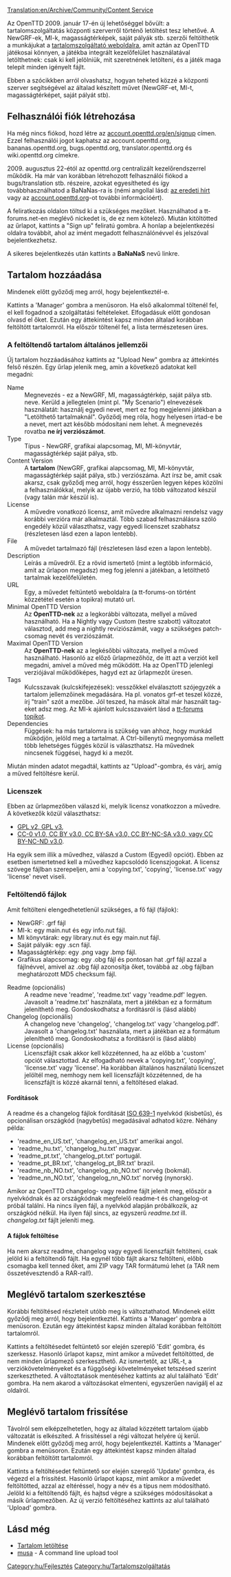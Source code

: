 [[Translation:en/Archive/Community/Content Service]]


{{hu/Programjellemző|0.7|align="right"|text=(0.7.0 verzió óta)}}

Az OpenTTD 2009. január 17-én új lehetőséggel bővült: a tartalomszolgáltatás központi szerverről történő letöltést tesz lehetővé. A NewGRF-ek, MI-k, magasságtérképek, saját pályák stb. szerzői feltölthetik a munkájukat a [http://content.openttd.org tartalomszolgáltató weboldalra], amit aztán az OpenTTD játékosai könnyen, a játékba integrált kezelőfelület használatával letölthetnek: csak ki kell jelölniük, mit szeretnének letölteni, és a játék maga telepít minden igényelt fájlt.

Ebben a szócikkben arról olvashatsz, hogyan teheted közzé  a központi szerver segítségével az általad készített művet (NewGRF-et, MI-t, magasságtérképet, saját pályát stb).

==Felhasználói fiók létrehozása==
Ha még nincs fiókod, hozd létre az [http://account.openttd.org/en/signup account.openttd.org/en/signup] címen. Ezzel felhasználói jogot kaphatsz az account.openttd.org, bananas.openttd.org, bugs.openttd.org, translator.openttd.org és wiki.openttd.org címekre.

2009. augusztus 22-étól az openttd.org centralizált kezelőrendszerrel működik. Ha már van korábban létrehozott felhasználói fiókod a bugs/translation stb. részeire, azokat egyesítheted és így továbbhasználhatod a BaNaNas-ra is (némi angollal lásd: [http://www.openttd.org/en/news/101 az eredeti hírt] vagy az [http://account.openttd.org account.openttd.org]-ot további információért).

A feliratkozás oldalon töltsd ki a szükséges mezőket. Használhatod a tt-forums.net-en meglévő nickedet is, de ez nem kötelező. Miután kitöltötted az űrlapot, kattints a "Sign up" feliratú gombra. A honlap a bejelentkezési oldalra továbbít, ahol az imént megadott felhasználónévvel és jelszóval bejelentkezhetsz.

A sikeres bejelentkezés után kattints a '''BaNaNaS''' nevű linkre.

==Tartalom hozzáadása==
Mindenek előtt győződj meg arról, hogy bejelentkeztél-e.

Kattints a 'Manager' gombra a menüsoron. Ha első alkalommal töltenél fel, el kell fogadnod a szolgáltatási feltételeket. Elfogadásuk előtt gondosan olvasd el őket. 
{{hu/Megjegyzés|Kizárólag olyan tartalmat tehetsz közzé, amit te hoztál létre (akár másokkal együtt)!}}
Ezután egy áttekintést kapsz minden általad korábban feltöltött tartalomról. Ha először töltenél fel, a lista természetesen üres. 

===A feltöltendő tartalom általános jellemzői===
Új tartalom hozzáadásához kattints az "Upload New" gombra az áttekintés felső részén. Egy űrlap jelenik meg, amin a következő adatokat kell megadni:

;Name
:Megnevezés -  ez a NewGRF, MI, magasságtérkép, saját pálya stb. neve. Kerüld a jellegtelen (mint pl. "My Scenario") elnevezések használatát: használj egyedi nevet, mert ez fog megjelenni játékban a "Letölthető tartalmaknál". Győződj meg róla, hogy helyesen írtad-e be a nevet, mert azt később módosítani nem lehet. A megnevezés rovatba '''ne írj verziószámot'''.
;Type
: Típus - NewGRF, grafikai alapcsomag, MI, MI-könyvtár, magasságtérkép saját pálya, stb.
;Content Version
:A '''tartalom''' (NewGRF, grafikai alapcsomag, MI, MI-könyvtár, magasságtérkép saját pálya, stb.) verziószáma. Azt írsz be, amit csak akarsz, csak győződj meg arról, hogy ésszerűen legyen képes közölni a felhasználókkal, melyik az újabb verzió, ha több változatod készül (vagy talán már készül is).
;License
:A művedre vonatkozó licensz, amit művedre alkalmazni rendelsz vagy korábbi verzióra már alkalmaztál. Több szabad felhasználásra szóló engedély közül választhatsz, vagy egyedi licenszet szabhatsz (részletesen lásd ezen a lapon lentebb). 
;File
:A művedet tartalmazó fájl (részletesen lásd ezen a lapon lentebb).
;Description
:Leírás a művedről. Ez a rövid ismertető (mint a legtöbb információ, amit az űrlapon megadsz) meg fog jelenni a játékban, a letölthető tartalmak kezelőfelületén.
;URL
:Egy, a művedet feltüntető weboldalra (a tt-forums-on történt közzététel esetén a topikra) mutató url.
;Minimal OpenTTD Version
:Az '''OpenTTD-nek''' az a legkorábbi változata, mellyel a műved használható. Ha a Nightly vagy Custom (testre szabott) változatot választod, add meg a nightly revíziószámát, vagy a szükséges patch-csomag nevét és verziószámát.
;Maximal OpenTTD Version
:Az '''OpenTTD-nek''' az a legkésőbbi változata, mellyel a műved használható. Hasonló az előző űrlapmezőhöz, de itt azt a verziót kell megadni, amivel a műved még működött. Ha az OpenTTD jelenlegi verziójával működőképes, hagyd ezt az űrlapmezőt üresen.
;Tags
:Kulcsszavak (kulcskifejezések): vesszőkkel elválasztott szójegyzék a tartalom jellemzőinek megadására. Ha pl. vonatos grf-et teszel közzé, írj "train" szót a mezőbe. Jól teszed, ha mások által már használt tag-eket adsz meg. Az MI-k ajánlott kulcsszavaiért lásd a [http://www.tt-forums.net/viewtopic.php?f=65&t=41473 tt-forums topikot]. 
;Dependencies
:Függések: ha más tartalomra is szükség van ahhoz, hogy munkád működjön, jelöld meg a tartalmat. A Ctrl-billenytű megnyomása mellett több lehetséges függés közül is választhatsz. Ha művednek nincsenek függései, hagyd ki a mezőt.

Miután minden adatot megadtál, kattints az "Upload"-gombra, és várj, amíg a műved feltöltésre kerül.

===Licenszek===
Ebben az űrlapmezőben válaszd ki, melyik licensz vonatkozzon a művedre. A következők közül választhatsz:
* [http://hu.wikipedia.org/wiki/GPL GPL v2, GPL v3], 
* [http://hu.wikipedia.org/wiki/Creative_Commons CC-0 v1.0, CC BY v3.0, CC BY-SA v3.0, CC BY-NC-SA v3.0, vagy CC BY-NC-ND v3.0]. 
Ha egyik sem illik a művedhez, válaszd a Custom (Egyedi) opciót). Ebben az esetben ismertetned kell a művedhez kapcsolódó licenszjogokat. A licensz szövege fájlban szerepeljen, ami a 'copying.txt', 'copying', 'license.txt' vagy 'license' nevet viseli.

===Feltöltendő fájlok===
;Amit feltölteni elengedhetetlenül szükséges, a fő fájl (fájlok):
*NewGRF: .grf fájl
*MI-k: egy main.nut és egy info.nut fájl.
*MI könyvtárak: egy library.nut és egy main.nut fájl.
*Saját pályák: egy .scn fájl.
*Magasságtérkép: egy .png vagy .bmp fájl.
*Grafikus alapcsomag: egy .obg fájl és pontosan hat .grf fájl azzal a fájlnévvel, amivel az .obg fájl azonosítja őket, továbbá az .obg fájlban meghatározott MD5 checksum fájl.
; Readme (opcionális)
:A readme neve 'readme', 'readme.txt' vagy 'readme.pdf' legyen. Javasolt a 'readme.txt' használata, mert a játékban ez a formátum jeleníthető meg. Gondoskodhatsz a fordításról is (lásd alább)
; Changelog (opcionális)
: A changelog neve 'changelog', 'changelog.txt' vagy 'changelog.pdf'. Javasolt a 'changelog.txt' használata, mert a játékban ez a formátum jeleníthető meg. Gondoskodhatsz a fordításról is (lásd alább)
; License (opcionális)
: Licenszfájlt csak akkor kell közzétenned, ha az előbb a 'custom' opciót választottad. Az elfogadható nevek a 'copying.txt', 'copying', 'license.txt' vagy 'license'. Ha korábban általános használatú licenszet jelöltél meg, nemhogy nem kell licenszfájlt közzétenned, de ha licenszfájlt is közzé akarnál tenni, a feltöltésed elakad. 

====Fordítások====
A readme és a changelog fájlok fordítását [http://hu.wikipedia.org/wiki/ISO_639-1_nyelvkódok_listája ISO 639-1] nyelvkód (kisbetűs), és opcionálisan országkód (nagybetűs) megadásával adhatod közre. Néhány példa:
* 'readme_en_US.txt', 'changelog_en_US.txt' amerikai angol.
* 'readme_hu.txt', 'changelog_hu.txt' magyar.
* 'readme_pt.txt', 'changelog_pt.txt' portugál.
* 'readme_pt_BR.txt', 'changelog_pt_BR.txt' brazil.
* 'readme_nb_NO.txt', 'changelog_nb_NO.txt' norvég (bokmál).
* 'readme_nn_NO.txt', 'changelog_nn_NO.txt' norvég (nynorsk).
Amikor az OpenTTD changelog- vagy readme fájlt jelenít meg, először a nyelvkódnak és az országkódnak megfelelő readme-t és changelog-ot próbál találni. Ha nincs ilyen fájl, a nyelvkód alapján próbálkozik, az országkód nélkül. Ha ilyen fájl sincs, az egyszerű ''readme.txt'' ill. ''changelog.txt'' fájlt jeleníti meg.

====A fájlok feltöltése====
Ha nem akarsz readme, changelog vagy egyedi licenszfájlt feltölteni, csak jelöld ki a feltöltendő fájlt. Ha egynél több fájlt akarsz feltölteni, előbb csomagba kell tenned őket, ami ZIP vagy TAR formátumú lehet (a TAR nem összetévesztendő a RAR-ral!).

==Meglévő tartalom szerkesztése==
Korábbi feltöltésed részleteit utóbb meg is változtathatod. Mindenek előtt győződj meg arról, hogy bejelentkeztél.
Kattints a 'Manager' gombra a menüsoron. Ezután egy áttekintést kapsz minden általad korábban feltöltött tartalomról.

Kattints a feltöltésedet feltüntető sor elején szereplő 'Edit' gombra, és szerkessz. Hasonló űrlapot kapsz, mint amikor a művedet feltöltötted, de nem minden űrlapmező szerkeszthető. Az ismertetőt, az URL-t, a verziókövetelményeket és a függőségi követelményeket tetszésed szerint szerkesztheted. A változtatások mentéséhez kattints az alul található 'Edit' gombra. Ha nem akarod a változásokat elmenteni, egyszerűen navigálj el az oldalról.

==Meglévő tartalom frissítése==
Távolról sem elképzelhetetlen, hogy az általad közzétett tartalom újabb változatát is elkészíted. A frissítéssel a régi változat helyére új kerül. Mindenek előtt győződj meg arról, hogy bejelentkeztél. Kattints a 'Manager' gombra a menüsoron. Ezután egy áttekintést kapsz minden általad korábban feltöltött tartalomról.

Kattints a feltöltésedet feltüntető sor elején szereplő 'Update' gombra, és végezd el a frissítést. Hasonló űrlapot kapsz, mint amikor a művedet feltöltötted, azzal az eltéréssel, hogy a név és a típus nem módosítható. Jelöld ki a feltöltendő fájlt, és hajtsd végre a szükséges módosításokat a másik űrlapmezőben. Az  új verzió feltöltéséhez kattints az alul található 'Upload' gombra.

==Lásd még==
*[[hu/Manual/Letölthető tartalmak|Tartalom letöltése]]
*[http://www.tt-forums.net/viewtopic.php?f=29&t=63119 musa] - A command line upload tool

[[Category:hu/Fejlesztés]]
[[Category:hu/Tartalomszolgáltatás]]